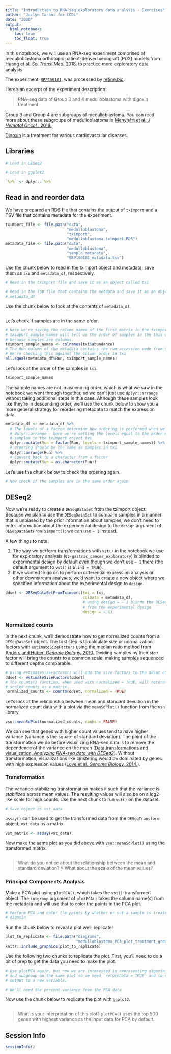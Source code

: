 ```yaml
---
title: "Introduction to RNA-seq exploratory data analysis - Exercises"
author: "Jaclyn Taroni for CCDL"
date: "2020"
output:
  html_notebook:
    toc: true
    toc_float: true
---
```


In this notebook, we will use an RNA-seq experiment comprised of medulloblastoma orthotopic patient-derived xenograft (PDX) models from [Huang et al. _Sci Transl Med._ 2018.](https://doi.org/10.1126/scitranslmed.aat0150) to practice more exploratory data analysis.

The experiment, [`SRP150101`](https://www.refine.bio/experiments/SRP150101/transcriptome-analysis-of-group-3-and-4-medulloblastoma-orthotopic-xenograft-mice-with-digoxin-treatment), was processed by [refine.bio](https://www.refine.bio/).

Here's an excerpt of the experiment description:

> RNA-seq data of Group 3 and 4 medulloblastoma with digoxin treatment.

Group 3 and Group 4 are subgroups of medulloblastoma. 
You can read more about these subgroups of medulloblastoma in [Menyhárt et al. _J Hematol Oncol ._ 2019.](https://doi.org/10.1186/s13045-019-0712-y)

[Digoxin](https://en.wikipedia.org/wiki/Digoxin) is a treatment for various cardiovascular diseases.

## Libraries

```r
# Load in DESeq2

# Load in ggplot2

```

```r
`%>%` <- dplyr::`%>%`
```

## Read in and reorder data

We have prepared an RDS file that contains the output of `tximport` and a TSV file that contains metadata for the experiment.

```r
tximport_file <- file.path("data", 
                           "medulloblastoma",
                           "tximport", 
                           "medulloblastoma_tximport.RDS")
metadata_file <- file.path("data",
                           "medulloblastoma",
                           "sample_metadata",
                           "SRP150101_metadata.tsv")
```

Use the chunk below to read in the tximport object and metadata; save them as `txi` and `metadata_df`, respectively.

```r
# Read in the tximport file and save it as an object called txi

# Read in the TSV file that contains the metdata and save it as an object called
# metadata_df

```

Use the chunk below to look at the contents of `metadata_df`.

```r

```

Let's check if samples are in the same order.

```r
# Here we're saving the column names of the first matrix in the tximport object.
# tximport_sample_names will tell us the order of samples in the this object 
# because samples are columns.
tximport_sample_names <- colnames(txi$abundance)
# The Run column of the metadata contains the run accession code from SRA
# We're checking this against the column order in txi
all.equal(metadata_df$Run, tximport_sample_names)
```

Let's look at the order of the samples in `txi`. 

```r
tximport_sample_names
```

The sample names are not in ascending order, which is what we saw in the notebook we went through together, so we can't just use `dplyr::arrange` without taking additional steps in this case.
Although these samples look like they're in descending order, we'll use the chunk below to show you a more general strategy for reordering metadata to match the expression data.

```r
metadata_df <- metadata_df %>%
  # The levels of a factor determine how ordering is performed when we use
  # dplyr::arrange - here we're setting the levels equal to the order of the
  # samples in the tximport object txi
  dplyr::mutate(Run = factor(Run, levels = tximport_sample_names)) %>%
  # Ordering should be the same as samples in txi
  dplyr::arrange(Run) %>%
  # Convert back to a character from a factor
  dplyr::mutate(Run = as.character(Run))
```

Let's use the chunk below to check the ordering again.

```r
# Now check if the samples are in the same order again

```

## DESeq2 

Now we're ready to create a `DESeqDataSet` from the tximport object.
Because we plan to use the `DESeqDataSet` to compare samples in a manner that is unbiased by the prior information about samples, we don't need to enter information about the experimental design to the `design` argument of `DESeqDataSetFromTximport()`; we can use `~ 1` instead.

A few things to note:

1. The way we perform transformations with `vst()` in the notebook we use for exploratory analysis (`03-gastric_cancer_exploratory`) is blinded to experimental design by default even though we don't use `~ 1` there (the default argument to `vst()` is `blind = TRUE`).
2. If we wanted to go on to perform differential expression analysis or other downstream analyses, we'd want to create a new object where we specified information about the experimental design to `design`.

```r
ddset <- DESeqDataSetFromTximport(txi = txi,
                                  colData = metadata_df,
                                  # using design = ~ 1 blinds the DESeq2 object
                                  # from the experimental design
                                  design = ~ 1)
```

### Normalized counts

In the next chunk, we'll demonstrate how to get normalized counts from a `DESeqDataSet` object.
The first step is to calculate size or normalization factors with `estimateSizeFactors` using the median ratio method from [Anders and Huber. _Genome Biology._ 2010.](https://doi.org/10.1186/gb-2010-11-10-r106)
Dividing samples by their size factor will bring the counts to a common scale, making samples sequenced to different depths comparable.

```r
# Using estimateSizeFactors() will add the size factors to the ddset object
ddset <- estimateSizeFactors(ddset)
# The counts() function, when used with normalized = TRUE, will return the 
# scaled counts as a matrix
normalized_counts <- counts(ddset, normalized = TRUE)
```

Let's look at the relationship between mean and standard deviation in the normalized count data with a plot via the `meanSdPlot()` function from the `vsn` library.

```r
vsn::meanSdPlot(normalized_counts, ranks = FALSE)
```

We can see that genes with higher count values tend to have higher variance (variance is the square of standard deviation).
The point of the transformation we do before visualizing RNA-seq data is to remove the dependence of the variance on the mean ([Data transformations and visualization, _Analyzing RNA-seq data with DESeq2_](https://bioconductor.org/packages/devel/bioc/vignettes/DESeq2/inst/doc/DESeq2.html#data-transformations-and-visualization)).
Without transformation, visualizations like clustering would be dominated by genes with high expression values ([Love et al. _Genome Biology._ 2014.](https://doi.org/10.1186/s13059-014-0550-8)).

### Transformation

The variance-stabilizing transformation makes it such that the variance is _stabilized_ across mean values.
The resulting values will also be on a log2-like scale for high counts.
Use the next chunk to run `vst()` on the dataset.

```r
# Save object as vst_data

```

`assay()` can be used to get the transformed data from the `DESeqTransform` object, `vst_data` as a matrix.

```r
vst_matrix <- assay(vst_data)
```

Now make the same plot as you did above with `vsn::meanSdPlot()` using the transformed matrix.

```r

```

> What do you notice about the relationship between the mean and standard deviation? > What about the scale of the mean values?

### Principal Components Analysis

Make a PCA plot using `plotPCA()`, which takes the `vst()`-transformed object.
The `intgroup` argument of `plotPCA()` takes the column name(s) from the metadata and will use that to color the points in the PCA plot.

```r
# Perform PCA and color the points by whether or not a sample is treated with
# digoxin

```

Run the chunk below to reveal a plot we'll replicate!

```r
plot_to_replicate <- file.path("diagrams", 
                               "medulloblastoma_PCA_plot_treatment_group.png")
knitr::include_graphics(plot_to_replicate)
```

Use the following two chunks to replicate the plot. 
First, you'll need to do a bit of prep to get the data you need to make the plot.

```r
# Use plotPCA again, but now we are interested in representing digoxin treatment 
# and subgroup on the same plot so we need `returnData = TRUE` and to save the 
# output to a new variable.

# We'll need the percent variance from the PCA data  

```

Now use the chunk below to replicate the plot with `ggplot2`.

```r

```

> What is your interpretation of this plot?
`plotPCA()` uses the top 500 genes with highest variance as the input data for PCA by default.

## Session Info

```r
sessionInfo()
```
